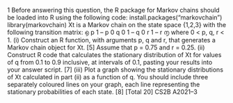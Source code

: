 
1 Before answering this question, the R package for Markov chains should be loaded 
into R using the following code: 
install.packages("markovchain") 
library(markovchain)
Xt is a Markov chain on the state space {1,2,3} with the following transition matrix: 
൭
p 1 – p 0
q 0 1 – q
0 r 1 – r
൱
where 0 < p, q, r < 1. 
(i) Construct an R function, with arguments p, q and r, that generates a Markov 
chain object for Xt. [5] 
 Assume that p = 0.75 and r = 0.25. 
(ii) Construct R code that calculates the stationary distribution of Xt for values of 
q from 0.1 to 0.9 inclusive, at intervals of 0.1, pasting your results into your 
answer script. [7] 
(iii) Plot a graph showing the stationary distributions of Xt calculated in part (ii) as 
a function of q. You should include three separately coloured lines on your 
graph, each line representing the stationary probabilities of each state. [8] 
 [Total 20] CS2B A2021–3 
